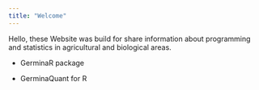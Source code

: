 ```yaml
---
title: "Welcome"
---
```


Hello, these Website was build for share information about programming and statistics in agricultural and biological areas.

- GerminaR package

- GerminaQuant for R